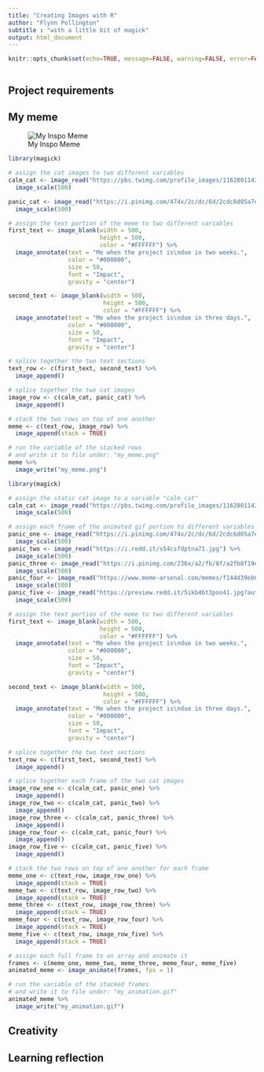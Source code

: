 ---
title: "Creating Images with R"
author: "Flynn Pollington"
subtitle : "with a little bit of magick"
output: html_document
---

```{r setup, include=FALSE}
knitr::opts_chunk$set(echo=TRUE, message=FALSE, warning=FALSE, error=FALSE)
```

```{css}

```

## Project requirements


## My meme
![My Inspo Meme](https://site.surveysparrow.com/wp-content/uploads/2022/09/customer-voice-vs-real-voice.jpeg)
```{r meme-code, eval=TRUE}
library(magick)

# assign the cat images to two different variables
calm_cat <- image_read("https://pbs.twimg.com/profile_images/1162801143816364032/yQYjXuCp_400x400.jpg") %>%
  image_scale(500)

panic_cat <- image_read("https://i.pinimg.com/474x/2c/dc/6d/2cdc6d05a7e70bccaaa7b4bb48052720.jpg") %>%
  image_scale(500)

# assign the text portion of the meme to two different variables
first_text <- image_blank(width = 500, 
                          height = 500, 
                          color = "#FFFFFF") %>%
  image_annotate(text = "Me when the project is\ndue in two weeks.",
                 color = "#000000",
                 size = 50,
                 font = "Impact",
                 gravity = "center")

second_text <- image_blank(width = 500, 
                           height = 500, 
                           color = "#FFFFFF") %>%
  image_annotate(text = "Me when the project is\ndue in three days.",
                 color = "#000000",
                 size = 50,
                 font = "Impact",
                 gravity = "center")

# splice together the two text sections
text_row <- c(first_text, second_text) %>%
  image_append()

# splice together the two cat images
image_row <- c(calm_cat, panic_cat) %>%
  image_append()

# stack the two rows on top of one another
meme <- c(text_row, image_row) %>%
  image_append(stack = TRUE)

# run the variable of the stacked rows
# and write it to file under: "my_meme.png"
meme %>%
  image_write("my_meme.png")

```


```{r animation-code, eval=FALSE}
library(magick)

# assign the static cat image to a variable "calm_cat"
calm_cat <- image_read("https://pbs.twimg.com/profile_images/1162801143816364032/yQYjXuCp_400x400.jpg") %>%
  image_scale(500)

# assign each frame of the animated gif portion to different variables
panic_one <- image_read("https://i.pinimg.com/474x/2c/dc/6d/2cdc6d05a7e70bccaaa7b4bb48052720.jpg") %>%
  image_scale(500)
panic_two <- image_read("https://i.redd.it/s54csfdptna71.jpg") %>%
  image_scale(500)
panic_three <- image_read("https://i.pinimg.com/236x/a2/fb/8f/a2fb8f19ea6c565a496604b97f23bfe2.jpg") %>%
  image_scale(500)
panic_four <- image_read("https://www.meme-arsenal.com/memes/f144d39eb016768e8e4957fe55431f5c.jpg") %>%
  image_scale(500)
panic_five <- image_read("https://preview.redd.it/5ikb46t3poo41.jpg?auto=webp&s=da8e49f2f5077cab0ddafd8c8b8228e0cddb744d") %>%
  image_scale(500)

# assign the text portion of the meme to two different variables
first_text <- image_blank(width = 500, 
                          height = 500, 
                          color = "#FFFFFF") %>%
  image_annotate(text = "Me when the project is\ndue in two weeks.",
                 color = "#000000",
                 size = 50,
                 font = "Impact",
                 gravity = "center")

second_text <- image_blank(width = 500, 
                           height = 500, 
                           color = "#FFFFFF") %>%
  image_annotate(text = "Me when the project is\ndue in three days.",
                 color = "#000000",
                 size = 50,
                 font = "Impact",
                 gravity = "center")

# splice together the two text sections
text_row <- c(first_text, second_text) %>%
  image_append()

# splice together each frame of the two cat images
image_row_one <- c(calm_cat, panic_one) %>%
  image_append()
image_row_two <- c(calm_cat, panic_two) %>%
  image_append()
image_row_three <- c(calm_cat, panic_three) %>%
  image_append()
image_row_four <- c(calm_cat, panic_four) %>%
  image_append()
image_row_five <- c(calm_cat, panic_five) %>%
  image_append()

# stack the two rows on top of one another for each frame
meme_one <- c(text_row, image_row_one) %>%
  image_append(stack = TRUE)
meme_two <- c(text_row, image_row_two) %>%
  image_append(stack = TRUE)
meme_three <- c(text_row, image_row_three) %>%
  image_append(stack = TRUE)
meme_four <- c(text_row, image_row_four) %>%
  image_append(stack = TRUE)
meme_five <- c(text_row, image_row_five) %>%
  image_append(stack = TRUE)

# assign each full frame to an array and animate it
frames <- c(meme_one, meme_two, meme_three, meme_four, meme_five)
animated_meme <- image_animate(frames, fps = 1)

# run the variable of the stacked frames
# and write it to file under: "my_animation.gif"
animated_meme %>%
  image_write("my_animation.gif")

```

## Creativity
  

## Learning reflection

